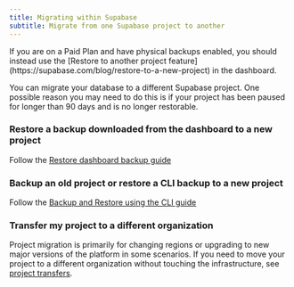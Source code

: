 ```yaml
---
title: Migrating within Supabase
subtitle: Migrate from one Supabase project to another
---
```


<Admonition type="caution">
  If you are on a Paid Plan and have physical backups enabled, you should instead use the [Restore
  to another project feature](https://supabase.com/blog/restore-to-a-new-project) in the dashboard.
</Admonition>

You can migrate your database to a different Supabase project. One possible reason you may need to do this is if your project has been paused for longer than 90 days and is no longer restorable.

### Restore a backup downloaded from the dashboard to a new project

Follow the [Restore dashboard backup guide](/docs/guides/platform/migrating-within-supabase/dashboard_restore)

### Backup an old project or restore a CLI backup to a new project

Follow the [Backup and Restore using the CLI guide](/docs/guides/platform/migrating-within-supabase/backup-restore)

### Transfer my project to a different organization

Project migration is primarily for changing regions or upgrading to new major versions of the platform in some scenarios. If you need to move your project to a different organization without touching the infrastructure, see [project transfers](/docs/guides/platform/project-transfer).
